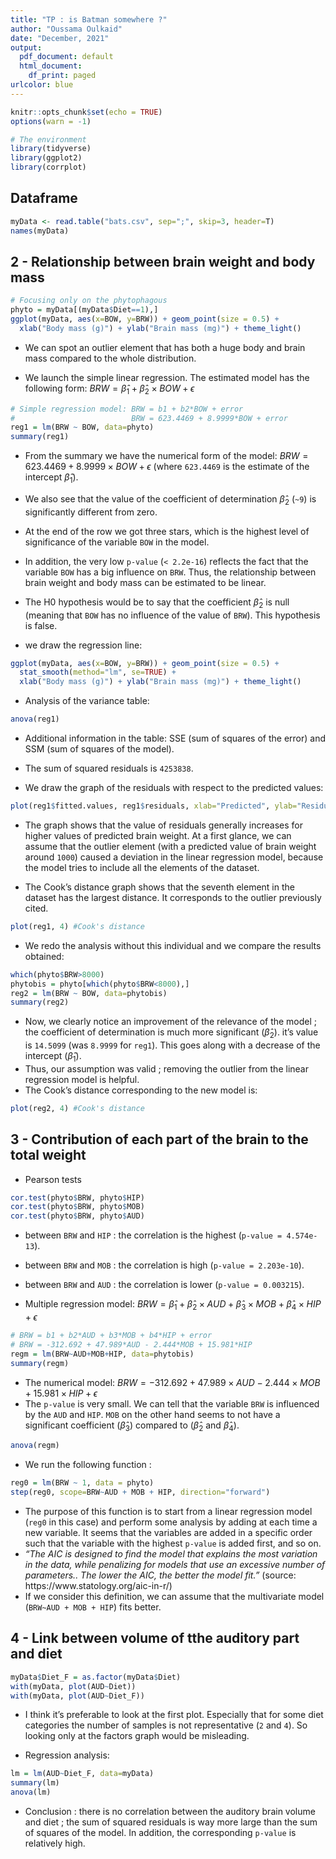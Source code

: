 ```yaml
---
title: "TP : is Batman somewhere ?"
author: "Oussama Oulkaid"
date: "December, 2021"
output:
  pdf_document: default
  html_document:
    df_print: paged
urlcolor: blue
---
```


```r
knitr::opts_chunk$set(echo = TRUE)
options(warn = -1) 
```

```r
# The environment
library(tidyverse)
library(ggplot2)
library(corrplot)
```

## Dataframe
```r
myData <- read.table("bats.csv", sep=";", skip=3, header=T)
names(myData)
```

## 2 - Relationship between brain weight and body mass
```r
# Focusing only on the phytophagous
phyto = myData[(myData$Diet==1),]
ggplot(myData, aes(x=BOW, y=BRW)) + geom_point(size = 0.5) +
  xlab("Body mass (g)") + ylab("Brain mass (mg)") + theme_light()
```

- We can spot an outlier element that has both a huge body and brain mass compared to the whole distribution.

- We launch the simple linear regression. The estimated model has the following form: $BRW = \hat \beta_1 + \hat \beta_2 \times BOW + \epsilon$
```r
# Simple regression model: BRW = b1 + b2*BOW + error
#                          BRW = 623.4469 + 8.9999*BOW + error
reg1 = lm(BRW ~ BOW, data=phyto)
summary(reg1)
```
- From the summary we have the numerical form of the model: $BRW = 623.4469 + 8.9999 \times BOW + \epsilon$ (where `623.4469` is the estimate of the intercept $\hat \beta_1$).
- We also see that the value of the coefficient of determination $\hat \beta_2$ (`~9`) is significantly different from zero.
- At the end of the row we got three stars, which is the highest level of significance of the variable `BOW` in the model.
- In addition, the very low `p-value` (`< 2.2e-16`) reflects the fact that the variable `BOW` has a big influence on `BRW`. Thus, the relationship between brain weight and body mass can be estimated to be linear.
- The H0 hypothesis would be to say that the coefficient $\hat \beta_2$ is null (meaning that `BOW` has no influence of the value of `BRW`). This hypothesis is false.

- we draw the regression line:
```r
ggplot(myData, aes(x=BOW, y=BRW)) + geom_point(size = 0.5) +
  stat_smooth(method="lm", se=TRUE) +
  xlab("Body mass (g)") + ylab("Brain mass (mg)") + theme_light()
```

- Analysis of the variance table:
```r
anova(reg1)
```
- Additional information in the table: SSE (sum of squares of the error) and SSM (sum of squares of the model).
- The sum of squared residuals is `4253838`.

- We draw the graph of the residuals with respect to the predicted values:
```r
plot(reg1$fitted.values, reg1$residuals, xlab="Predicted", ylab="Residuals")
```

- The graph shows that the value of residuals generally increases for higher values of predicted brain weight. At a first glance, we can assume that the outlier element (with a predicted value of brain weight around `1000`) caused a deviation in the linear regression model, because the model tries to include all the elements of the dataset.

- The Cook's distance graph shows that the seventh element in the dataset has the largest distance. It corresponds to the outlier previously cited.
```r
plot(reg1, 4) #Cook's distance
```

- We redo the analysis without this individual and we compare the results obtained:
```r
which(phyto$BRW>8000)
phytobis = phyto[which(phyto$BRW<8000),]
reg2 = lm(BRW ~ BOW, data=phytobis)
summary(reg2)
```
- Now, we clearly notice an improvement of the relevance of the model ; the coefficient of determination is much more significant ($\hat \beta_2$). it's value is `14.5099` (was `8.9999` for `reg1`). This goes along with a decrease of the intercept ($\hat \beta_1$).
- Thus, our assumption was valid ; removing the outlier from the linear regression model is helpful. 
- The Cook's distance corresponding to the new model is:
```r
plot(reg2, 4) #Cook's distance
```

<!--
- Diagnosis of the validity of the linear model approach
```r
#par(mfcol=c(2,2))
#plot(reg1)
#plot(reg2)
```
-->
<!--
- One advantage is that the second model allows to have a wider view of the distribution of the sample.
-->

## 3 - Contribution of each part of the brain to the total weight
<!--
```r
phytoNum=phyto[,c(4:8)]
mat.cor=cor(phytoNum)
corrplot(mat.cor, type="upper")
```

-->

- Pearson tests
```r
cor.test(phyto$BRW, phyto$HIP)
cor.test(phyto$BRW, phyto$MOB)
cor.test(phyto$BRW, phyto$AUD)
```
- between `BRW` and `HIP` : the correlation is the highest (`p-value = 4.574e-13`).
- between `BRW` and `MOB` : the correlation is high (`p-value = 2.203e-10`).
- between `BRW` and `AUD` : the correlation is lower (`p-value = 0.003215`).

- Multiple regression model: $BRW = \hat \beta_1 + \hat \beta_2 \times AUD + \hat \beta_3 \times MOB + \hat \beta_4 \times HIP + \epsilon$
```r
# BRW = b1 + b2*AUD + b3*MOB + b4*HIP + error
# BRW = -312.692 + 47.989*AUD - 2.444*MOB + 15.981*HIP
regm = lm(BRW~AUD+MOB+HIP, data=phytobis)
summary(regm)
```
- The numerical model: $BRW = -312.692 + 47.989 \times AUD - 2.444 \times MOB + 15.981 \times HIP + \epsilon$
- The `p-value` is very small. We can tell that the variable `BRW` is influenced by the `AUD` and `HIP`. `MOB` on the other hand seems to not have a significant coefficient ($\hat \beta_3$) compared to ($\hat \beta_2$ and $\hat \beta_4$).

```r
anova(regm)
```

- We run the following function : 
```r
reg0 = lm(BRW ~ 1, data = phyto)
step(reg0, scope=BRW~AUD + MOB + HIP, direction="forward")
```

- The purpose of this function is to start from a linear regression model (`reg0` in this case) and perform some analysis by adding at each time a new variable. It seems that the variables are added in a specific order such that the variable with the highest `p-value` is added first, and so on.
- *"The AIC is designed to find the model that explains the most variation in the data, while penalizing for models that use an excessive number of parameters.. The lower the AIC, the better the model fit."* (source: https://www.statology.org/aic-in-r/)
- If we consider this definition, we can assume that the multivariate model (`BRW~AUD + MOB + HIP`) fits better.

## 4 - Link between volume of tthe auditory part and diet
```r
myData$Diet_F = as.factor(myData$Diet)
with(myData, plot(AUD~Diet))
with(myData, plot(AUD~Diet_F))
```

- I think it's preferable to look at the first plot. Especially that for some diet categories the number of samples is not representative (`2` and `4`). So looking only at the factors graph would be misleading.

- Regression analysis:
```r
lm = lm(AUD~Diet_F, data=myData)
summary(lm)
anova(lm)
```

- Conclusion : there is no correlation between the auditory brain volume and diet ; the sum of squared residuals is way more large than the sum of squares of the model. In addition, the corresponding `p-value` is relatively high.
